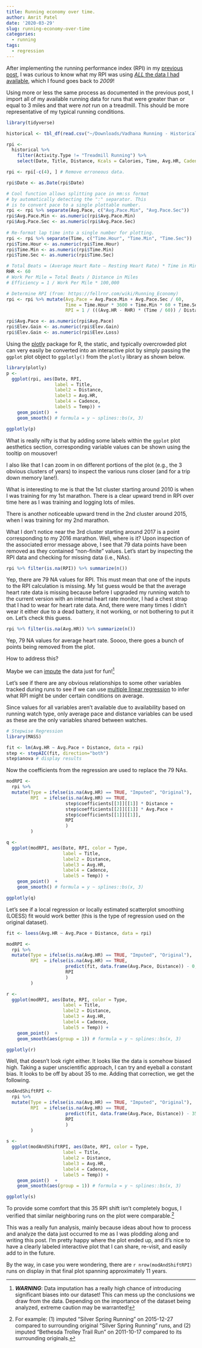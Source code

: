 ```yaml
---
title: Running economy over time.
author: Amrit Patel
date: '2020-03-29'
slug: running-economy-over-time
categories:
  - running
tags:
  - regression
---
```


After implementing the running performance index (RPI) in my [previous post](https://amritpatel.rbind.io/2020/03/27/100-lap-challenge/), I was curious to know what my RPI was using [*ALL* the data I had available](https://docs.google.com/spreadsheets/d/1SwHuRvKulaGl13F2ahc6eFFYBWguhsL7kgZT-41MeoA/edit#gid=1295392789), which I found goes back to *2009*! 

Using more or less the same process as documented in the previous post, I import all of my available running data for runs that were greater than or equal to 3 miles and that were *not* run on a treadmill. This should be more representative of my typical running conditions. 

```r
library(tidyverse)

historical <- tbl_df(read.csv("~/Downloads/Vadhana Running - Historical Full.csv", stringsAsFactors = F))

rpi <- 
  historical %>%
    filter(Activity.Type != "Treadmill Running") %>%
    select(Date, Title, Distance, Kcals = Calories, Time, Avg.HR, Cadence = Avg.Run.Cadence, Avg.Pace, Elev.Gain, Elev.Loss, Temp = Min.Temp)

rpi <- rpi[-c(4), ] # Remove erroneous data.

rpi$Date <- as.Date(rpi$Date)

# Cool function allows splitting pace in mm:ss format
# by automatically detecting the ":" separator. This
# is to convert pace to a single plottable number.
rpi <- rpi %>% separate(Avg.Pace, c("Avg.Pace.Min", "Avg.Pace.Sec"))
rpi$Avg.Pace.Min <- as.numeric(rpi$Avg.Pace.Min)
rpi$Avg.Pace.Sec <- as.numeric(rpi$Avg.Pace.Sec)
  
# Re-format lap time into a single number for plotting.
rpi <- rpi %>% separate(Time, c("Time.Hour", "Time.Min", "Time.Sec"))
rpi$Time.Hour <- as.numeric(rpi$Time.Hour)
rpi$Time.Min <- as.numeric(rpi$Time.Min)
rpi$Time.Sec <- as.numeric(rpi$Time.Sec)

# Total Beats = (Average Heart Rate – Resting Heart Rate) * Time in Minutes
RHR <- 60
# Work Per Mile = Total Beats / Distance in Miles
# Efficiency = 1 / Work Per Mile * 100,000

# Determine RPI (from: https://fellrnr.com/wiki/Running_Economy)
rpi <- rpi %>% mutate(Avg.Pace = Avg.Pace.Min + Avg.Pace.Sec / 60,
                      Time = Time.Hour * 3600 + Time.Min * 60 + Time.Sec,
                      RPI = 1 / (((Avg.HR - RHR) * (Time / 60)) / Distance) * 100000)

rpi$Avg.Pace <- as.numeric(rpi$Avg.Pace)
rpi$Elev.Gain <- as.numeric(rpi$Elev.Gain)
rpi$Elev.Gain <- as.numeric(rpi$Elev.Loss)
```

Using the [plotly](https://plotly-r.com/index.html) package for R, the static, and typically overcrowded plot can very easily be converted into an interactive plot by simply passing the `ggplot` plot object to `ggplotly()` from the `plotly` library as shown below. 

```r
library(plotly)
p <- 
  ggplot(rpi, aes(Date, RPI,
                  label = Title,
                  label2 = Distance,
                  label3 = Avg.HR,
                  label4 = Cadence,
                  label5 = Temp)) +
    geom_point()  +
    geom_smooth() # formula = y ~ splines::bs(x, 3)

ggplotly(p)
```

What is really nifty is that by adding some labels within the `ggplot` plot aesthetics section, corresponding variable values can be shown using the tooltip on mousover!

I also like that I can zoom in on different portions of the plot (e.g., the 3 obvious clusters of years) to inspect the various runs closer (and for a trip down memory lane!).

What is interesting to me is that the 1st cluster starting around 2010 is when I was training for my 1st marathon. There is a clear upward trend in RPI over time here as I was training and logging lots of miles.

There is another noticeable upward trend in the 2nd cluster around 2015, when I was training for my 2nd marathon.

What I don't notice near the 3rd cluster starting around 2017 is a point corresponding to my 2016 marathon. Well, where is it? Upon inspection of the associated error message above, I see that 79 data points have been removed as they contained "non-finite" values. Let's start by inspecting the RPI data and checking for missing data (i.e., NAs).

```r
rpi %>% filter(is.na(RPI)) %>% summarize(n())
```

Yep, there are 79 NA values for RPI. This must mean that one of the inputs to the RPI calculation is missing. My 1st guess would be that the average heart rate data is missing because before I upgraded my running watch to the current version with an internal heart rate monitor, I had a chest strap that I had to wear for heart rate data. And, there were many times I didn't wear it either due to a dead battery, it not working, or not bothering to put it on. Let's check this guess.

```r
rpi %>% filter(is.na(Avg.HR)) %>% summarize(n())
```

Yep, 79 NA values for average heart rate. Soooo, there goes a bunch of points being removed from the plot.

How to address this?

Maybe we can [impute](https://www.wikiwand.com/en/Imputation_(statistics)) the data just for fun![^1]

[^1]: ***WARNING***: Data imputation has a really high chance of introducing significant biases into our dataset! This can mess up the conclusions we draw from the data. Depending on the importance of the dataset being analyzed, extreme caution may be warranted!

Let's see if there are any obvious relationships to some other variables tracked during runs to see if we can use [multiple linear regression](https://www.statmethods.net/stats/regression.html) to infer what RPI might be under certain conditions on average.

Since values for all variables aren't available due to availability based on running watch type, only average pace and distance variables can be used as these are the only variables shared between watches.

```r
# Stepwise Regression
library(MASS)

fit <- lm(Avg.HR ~ Avg.Pace + Distance, data = rpi)
step <- stepAIC(fit, direction="both")
step$anova # display results
```

Now the coefficients from the regression are used to replace the 79 NAs.

```r
modRPI <- 
  rpi %>%
  mutate(Type = ifelse(is.na(Avg.HR) == TRUE, "Imputed", "Original"),
         RPI  = ifelse(is.na(Avg.HR) == TRUE,
                      step$coefficients[[3]][[1]] * Distance +
                      step$coefficients[[2]][[1]] * Avg.Pace +
                      step$coefficients[[1]][[1]],
                      RPI
                      )
         )

q <- 
  ggplot(modRPI, aes(Date, RPI, color = Type,
                     label = Title,
                     label2 = Distance,
                     label3 = Avg.HR,
                     label4 = Cadence,
                     label5 = Temp)) +
    geom_point()  +
    geom_smooth() # formula = y ~ splines::bs(x, 3)

ggplotly(q)
```

Let's see if a local regression or locally estimated scatterplot smoothing (LOESS) fit would work better (this is the type of regression used on the original dataset).

```r
fit <- loess(Avg.HR ~ Avg.Pace + Distance, data = rpi)
```

```r
modRPI <- 
  rpi %>%
  mutate(Type = ifelse(is.na(Avg.HR) == TRUE, "Imputed", "Original"),
         RPI  = ifelse(is.na(Avg.HR) == TRUE,
                      predict(fit, data.frame(Avg.Pace, Distance)) - 0, 
                      RPI
                      )
         )

r <- 
  ggplot(modRPI, aes(Date, RPI, color = Type,
                     label = Title,
                     label2 = Distance,
                     label3 = Avg.HR,
                     label4 = Cadence,
                     label5 = Temp)) +
    geom_point()  +
    geom_smooth(aes(group = 1)) # formula = y ~ splines::bs(x, 3)

ggplotly(r)
```

Well, that doesn't look right either. It looks like the data is somehow biased high. Taking a super unscientific approach, I can try and eyeball a constant bias. It looks to be off by about 35 to me. Adding that correction, we get the following.

```r
modAndShiftRPI <- 
  rpi %>%
  mutate(Type = ifelse(is.na(Avg.HR) == TRUE, "Imputed", "Original"),
         RPI  = ifelse(is.na(Avg.HR) == TRUE,
                      predict(fit, data.frame(Avg.Pace, Distance)) - 35, 
                      RPI
                      )
         )

s <- 
  ggplot(modAndShiftRPI, aes(Date, RPI, color = Type,
                     label = Title,
                     label2 = Distance,
                     label3 = Avg.HR,
                     label4 = Cadence,
                     label5 = Temp)) +
    geom_point()  +
    geom_smooth(aes(group = 1)) # formula = y ~ splines::bs(x, 3)

ggplotly(s)
```

To provide some comfort that this 35 RPI shift isn't completely bogus, I verified that similar neighboring runs on the plot were comparable.[^2]

[^2]: For example: (1) imputed "Silver Spring Running" on 2015-12-27 compared to surrounding original "Silver Spring Running" runs, and (2) imputed "Bethesda Trolley Trail Run" on 2011-10-17 compared to its surrounding originals.

This was a really fun analysis, mainly because ideas about how to process and analyze the data just occurred to me as I was plodding along and writing this post. I'm pretty happy where the plot ended up, and it's nice to have a clearly labeled interactive plot that I can share, re-visit, and easily add to in the future.

By the way, in case you were wondering, there are `r nrow(modAndShiftRPI)` runs on display in that final plot spanning approximately 11 years.

<!-- # ```{r, warning = F, message = F} -->
<!-- # library(reshape2) -->
<!-- #  -->
<!-- # multiRPI <-  -->
<!-- #   melt(rpi, id.vars = c("Date", "Title", "RPI")) %>% -->
<!-- #     filter(variable == "Distance" |  -->
<!-- #            variable == "Avg.HR" | -->
<!-- #            variable == "Cadence" | -->
<!-- #            variable == "Avg.Pace" | -->
<!-- #            variable == "Elev.Gain" | -->
<!-- #            variable == "Temp" -->
<!-- #           ) -->
<!-- #  -->
<!-- # multiRPI$value <- as.numeric(multiRPI$value) -->
<!-- #  -->
<!-- # ggplot(multiRPI, aes(value, RPI)) + -->
<!-- #   geom_point() + -->
<!-- #   geom_smooth(method = lm) + -->
<!-- #   facet_wrap(variable ~ ., scales = "free") -->
<!-- # ``` -->
